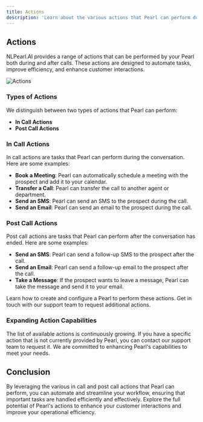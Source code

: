 ---
title: Actions
description: 'Learn about the various actions that Pearl can perform during and after calls to enhance your customer interactions.'
---


## Actions

NLPearl.AI provides a range of actions that can be performed by your Pearl both during and after calls. These actions are designed to automate tasks, improve efficiency, and enhance customer interactions.

<img
  className="block"
  src="/images/actions.png"
  alt="Actions"
/>

### Types of Actions

We distinguish between two types of actions that Pearl can perform:

- **In Call Actions**
- **Post Call Actions**

### In Call Actions

In call actions are tasks that Pearl can perform during the conversation. Here are some examples:

- **Book a Meeting**: Pearl can automatically schedule a meeting with the prospect and add it to your calendar.
- **Transfer a Call**: Pearl can transfer the call to another agent or department.
- **Send an SMS**: Pearl can send an SMS to the prospect during the call.
- **Send an Email**: Pearl can send an email to the prospect during the call.

### Post Call Actions

Post call actions are tasks that Pearl can perform after the conversation has ended. Here are some examples:

- **Send an SMS**: Pearl can send a follow-up SMS to the prospect after the call.
- **Send an Email**: Pearl can send a follow-up email to the prospect after the call.
- **Take a Message**: If the prospect wants to leave a message, Pearl can take the message and send it to your email.

<CardGroup cols={2}>
  <Card
    title="Create Pearl"
    icon="magic"
    href="/docs/create_pearl"
  >
    Learn how to create and configure a Pearl to perform these actions.
  </Card>
  <Card
    title="Contact Support"
    icon="headset"
    href="/docs/contact-support"
  >
    Get in touch with our support team to request additional actions.
  </Card>
</CardGroup>

### Expanding Action Capabilities

The list of available actions is continuously growing. If you have a specific action that is not currently provided by Pearl, you can contact our support team to request it. We are committed to enhancing Pearl's capabilities to meet your needs.

## Conclusion

By leveraging the various in call and post call actions that Pearl can perform, you can automate and streamline your workflow, ensuring that important tasks are handled efficiently and effectively. Explore the full potential of Pearl's actions to enhance your customer interactions and improve your operational efficiency.

